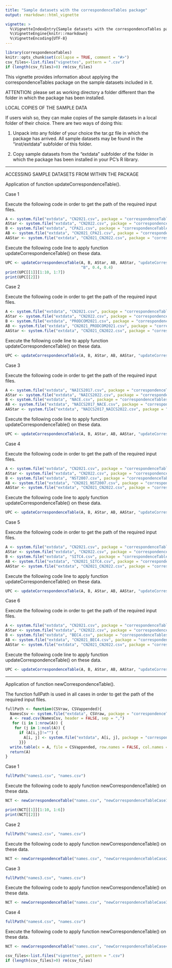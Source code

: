 ```yaml
---
title: "Sample datasets with the correspondenceTables package"
output: rmarkdown::html_vignette

vignette: >
  %\VignetteIndexEntry{Sample datasets with the correspondenceTables package}
  %\VignetteEngine{knitr::rmarkdown}
  %\VignetteEncoding{UTF-8}
---
```


```r
library(correspondenceTables)
knitr::opts_chunk$set(collapse = TRUE, comment = "#>")
csv_files<-list.files("vignettes", pattern = ".csv")
if (length(csv_files)>0) rm(csv_files)
```

This vignette provides information about applying the correspondenceTables package on the sample datasets included in it.

ATTENTION: please set as working directory a folder different than the folder in which the package has been installed.

LOCAL COPIES OF THE SAMPLE DATA

If users wish so, they can make copies of the sample datasets in a local folder of their choice. There are two ways of doing this:

1) Unpack into any folder of your choice the tar.gz file in which the package has arrived. All sample datasets may be found in the "inst/extdata" subfolder of this folder.

2) Copy sample datasets from the "extdata" subfolder of the folder in which the package has been installed in your PC's R library.

--------------------------------------------------------------------------------------------------------------------------------------------------------------------------------------------

ACCESSING SAMPLE DATASETS FROM WITHIN THE PACKAGE

Application of function updateCorrespondenceTable().

Case 1

Execute the following code in order to get the path of the required input files.

```r
A <- system.file("extdata", "CN2021.csv", package = "correspondenceTables")
AStar <- system.file("extdata", "CN2022.csv", package = "correspondenceTables")
B <- system.file("extdata", "CPA21.csv", package = "correspondenceTables")
AB <- system.file("extdata", "CN2021_CPA21.csv", package = "correspondenceTables")
AAStar <- system.file("extdata", "CN2021_CN2022.csv", package = "correspondenceTables")
```

Execute the following code line to apply function updateCorrespondenceTable() on these data.

```r
UPC <- updateCorrespondenceTable(A, B, AStar, AB, AAStar, "updateCorrespondenceTableCase1.csv",
                                 "B", 0.4, 0.4)
print(UPC[[1]][1:10, 1:7])
print(UPC[[2]])
```

Case 2

Execute the following code in order to get the path of the required input files.

```r
A <- system.file("extdata", "CN2021.csv", package = "correspondenceTables")
AStar <- system.file("extdata", "CN2022.csv", package = "correspondenceTables")
B <- system.file("extdata", "PRODCOM2021.csv", package = "correspondenceTables")
AB <- system.file("extdata", "CN2021_PRODCOM2021.csv", package = "correspondenceTables")
AAStar <- system.file("extdata", "CN2021_CN2022.csv", package = "correspondenceTables")
```

Execute the following code line to apply function updateCorrespondenceTable() on these data.

```r
UPC <- updateCorrespondenceTable(A, B, AStar, AB, AAStar, "updateCorrespondenceTableCase2.csv", "A", 0.4, 0.3)
```

Case 3

Execute the following code in order to get the path of the required input files.

```r
A <- system.file("extdata", "NAICS2017.csv", package = "correspondenceTables")
AStar <- system.file("extdata", "NAICS2022.csv", package = "correspondenceTables")
B <- system.file("extdata", "NACE.csv", package = "correspondenceTables")
AB <- system.file("extdata", "NAICS2017_NACE.csv", package = "correspondenceTables")
AAStar <- system.file("extdata", "NAICS2017_NAICS2022.csv", package = "correspondenceTables")
```

Execute the following code line to apply function updateCorrespondenceTable() on these data.

```r
UPC <- updateCorrespondenceTable(A, B, AStar, AB, AAStar, "updateCorrespondenceTableCase3.csv", "none", 0.5, 0.3)
```

Case 4

Execute the following code in order to get the path of the required input files.

```r
A <- system.file("extdata", "CN2021.csv", package = "correspondenceTables")
AStar <- system.file("extdata", "CN2022.csv", package = "correspondenceTables")
B <- system.file("extdata", "NST2007.csv", package = "correspondenceTables")
AB <- system.file("extdata", "CN2021_NST2007.csv", package = "correspondenceTables")
AAStar <- system.file("extdata", "CN2021_CN2022.csv", package = "correspondenceTables")
```

Execute the following code line to apply function updateCorrespondenceTable() on these data.

```r
UPC <- updateCorrespondenceTable(A, B, AStar, AB, AAStar, "updateCorrespondenceTableCase4.csv", "B", 0.4, 0.3)
```

Case 5

Execute the following code in order to get the path of the required input files.

```r
A <- system.file("extdata", "CN2021.csv", package = "correspondenceTables")
AStar <- system.file("extdata", "CN2022.csv", package = "correspondenceTables")
B <- system.file("extdata", "SITC4.csv", package = "correspondenceTables")
AB <- system.file("extdata", "CN2021_SITC4.csv", package = "correspondenceTables")
AAStar <- system.file("extdata", "CN2021_CN2022.csv", package = "correspondenceTables")
```

Execute the following code line to apply function updateCorrespondenceTable() on these data.

```r
UPC <- updateCorrespondenceTable(A, B, AStar, AB, AAStar, "updateCorrespondenceTableCase5.csv", "B", 0.3, 0.7)
```

Case 6

Execute the following code in order to get the path of the required input files.

```r
A <- system.file("extdata", "CN2021.csv", package = "correspondenceTables")
AStar <- system.file("extdata", "CN2022.csv", package = "correspondenceTables")
B <- system.file("extdata", "BEC4.csv", package = "correspondenceTables")
AB <- system.file("extdata", "CN2021_BEC4.csv", package = "correspondenceTables")
AAStar <- system.file("extdata", "CN2021_CN2022.csv", package = "correspondenceTables")
```

Execute the following code line to apply function updateCorrespondenceTable() on these data.

```r
UPC <- updateCorrespondenceTable(A, B, AStar, AB, AAStar, "updateCorrespondenceTableCase6.csv", "B", 0.3, 0.6)
```


--------------------------------------------------------------------------------------------------------------------------------------------------------------------------------------------
Application of function newCorrespondenceTable().

The function fullPath is used in all cases in order to get the path of the required input files.

```r
fullPath <- function(CSVraw, CSVappended){
  NamesCsv <- system.file("extdata", CSVraw, package = "correspondenceTables")
  A <- read.csv(NamesCsv, header = FALSE, sep = ",")
   for (i in 1:nrow(A)) {
    for (j in 1:ncol(A)) {
      if (A[i,j]!="") {
        A[i, j] <- system.file("extdata", A[i, j], package = "correspondenceTables")
      }}}
  write.table(x = A, file = CSVappended, row.names = FALSE, col.names = FALSE, sep = ",")
  return(A)
}
```

Case 1

```r
fullPath("names1.csv", "names.csv")
```

Execute the following code to apply function newCorrespondenceTable() on these data.

```r
NCT <- newCorrespondenceTable("names.csv", "newCorrespondenceTableCase1.csv", "A", 0.5)
```

```r
print(NCT[[1]][1:10, 1:6])
print(NCT[[2]])
```

Case 2

```r
fullPath("names2.csv", "names.csv")
```

Execute the following code to apply function newCorrespondenceTable() on these data.

```r
NCT <- newCorrespondenceTable("names.csv", "newCorrespondenceTableCase2.csv", "B", 0.5)
```

Case 3

```r
fullPath("names3.csv", "names.csv")
```

Execute the following code to apply function newCorrespondenceTable() on these data.

```r
NCT <- newCorrespondenceTable("names.csv", "newCorrespondenceTableCase3.csv", "B", 0.5)
```

Case 4

```r
fullPath("names4.csv", "names.csv")
```

Execute the following code to apply function newCorrespondenceTable() on these data.

```r
NCT <- newCorrespondenceTable("names.csv", "newCorrespondenceTableCase4.csv", "none", 0.96)
```

```r
csv_files<-list.files("vignettes", pattern = ".csv")
if (length(csv_files)>0) rm(csv_files)
```



































